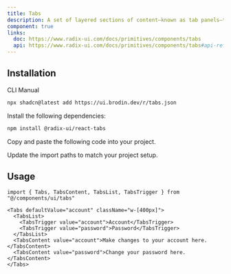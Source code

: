 ```yaml
---
title: Tabs
description: A set of layered sections of content—known as tab panels—that are displayed one at a time.
component: true
links:
  doc: https://www.radix-ui.com/docs/primitives/components/tabs
  api: https://www.radix-ui.com/docs/primitives/components/tabs#api-reference
---
```


<ComponentPreview
  name="tabs-demo"
  description="A tabs component with two forms."
/>

## Installation

<CodeTabs>

<TabsList>
  <TabsTrigger value="cli">CLI</TabsTrigger>
  <TabsTrigger value="manual">Manual</TabsTrigger>
</TabsList>
<TabsContent value="cli">

```bash
npx shadcn@latest add https://ui.brodin.dev/r/tabs.json
```

</TabsContent>

<TabsContent value="manual">

<Steps>

<Step>Install the following dependencies:</Step>

```bash
npm install @radix-ui/react-tabs
```

<Step>Copy and paste the following code into your project.</Step>

<ComponentSource name="tabs" title="components/ui/tabs.tsx" />

<Step>Update the import paths to match your project setup.</Step>

</Steps>

</TabsContent>

</CodeTabs>

## Usage

```tsx showLineNumbers
import { Tabs, TabsContent, TabsList, TabsTrigger } from "@/components/ui/tabs"
```

```tsx showLineNumbers
<Tabs defaultValue="account" className="w-[400px]">
  <TabsList>
    <TabsTrigger value="account">Account</TabsTrigger>
    <TabsTrigger value="password">Password</TabsTrigger>
  </TabsList>
  <TabsContent value="account">Make changes to your account here.</TabsContent>
  <TabsContent value="password">Change your password here.</TabsContent>
</Tabs>
```
